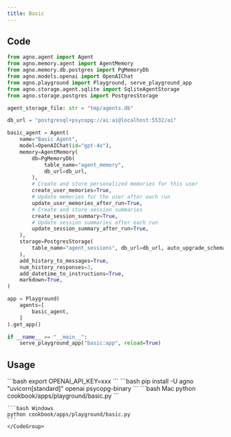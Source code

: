 ```yaml
---
title: Basic
---
```


## Code

```python cookbook/apps/playground/basic.py 
from agno.agent import Agent
from agno.memory.agent import AgentMemory
from agno.memory.db.postgres import PgMemoryDb
from agno.models.openai import OpenAIChat
from agno.playground import Playground, serve_playground_app
from agno.storage.agent.sqlite import SqliteAgentStorage
from agno.storage.postgres import PostgresStorage

agent_storage_file: str = "tmp/agents.db"

db_url = "postgresql+psycopg://ai:ai@localhost:5532/ai"

basic_agent = Agent(
    name="Basic Agent",
    model=OpenAIChat(id="gpt-4o"),
    memory=AgentMemory(
        db=PgMemoryDb(
            table_name="agent_memory",
            db_url=db_url,
        ),
        # Create and store personalized memories for this user
        create_user_memories=True,
        # Update memories for the user after each run
        update_user_memories_after_run=True,
        # Create and store session summaries
        create_session_summary=True,
        # Update session summaries after each run
        update_session_summary_after_run=True,
    ),
    storage=PostgresStorage(
        table_name="agent_sessions", db_url=db_url, auto_upgrade_schema=True
    ),
    add_history_to_messages=True,
    num_history_responses=3,
    add_datetime_to_instructions=True,
    markdown=True,
)

app = Playground(
    agents=[
        basic_agent,
    ]
).get_app()

if __name__ == "__main__":
    serve_playground_app("basic:app", reload=True)

```

## Usage

<Steps>
  <Snippet file="create-venv-step.mdx" />

  <Step title="Set your API key">
    ```bash
    export OPENAI_API_KEY=xxx
    ```
  </Step>

  <Step title="Install libraries">
    ```bash
    pip install -U agno "uvicorn[standard]" openai psycopg-binary
    ```
  </Step>

  <Step title="Run Agent">
    <CodeGroup>
    ```bash Mac
    python cookbook/apps/playground/basic.py
    ```

    ```bash Windows
    python cookbook/apps/playground/basic.py
    ```
    </CodeGroup>
  </Step>
</Steps> 